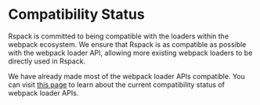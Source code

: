 # Compatibility Status

Rspack is committed to being compatible with the loaders within the webpack ecosystem. We ensure that Rspack is as compatible as possible with the webpack loader API, allowing more existing webpack loaders to be directly used in Rspack.

We have already made most of the webpack loader APIs compatible. You can visit [this page](https://github.com/orgs/web-infra-dev/projects/10) to learn about the current compatibility status of webpack loader APIs.

